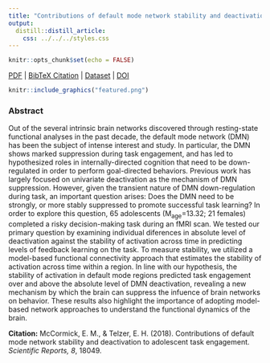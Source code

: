 ```yaml
---
title: "Contributions of default mode network stability and deactivation to adolescent task engagement."
output:
  distill::distill_article:
    css: ../../../styles.css
---
```


```r
knitr::opts_chunk$set(echo = FALSE)
```

[<i class="fas fa-file-download"></i> PDF](14.McCormick-Telzer-2018-ScientificReports.pdf) | [<i class="fas fa-quote-left"></i><i class="fas fa-quote-right"></i> BibTeX Citation](cite.bib) | [<i class="ai ai-open-data"></i> Dataset](https://neurovault.org/collections/VSWQSTDA/) | [<i class="fas fa-link"></i> DOI](https://doi.org/10.1038/s41598-018-36269-4)

```r
knitr::include_graphics("featured.png")
```

### Abstract
Out of the several intrinsic brain networks discovered through resting-state functional analyses in the past decade, the default mode network (DMN) has been the subject of intense interest and study. In particular, the DMN shows marked suppression during task engagement, and has led to hypothesized roles in internally-directed cognition that need to be down-regulated in order to perform goal-directed behaviors. Previous work has largely focused on univariate deactivation as the mechanism of DMN suppression. However, given the transient nature of DMN down-regulation during task, an important question arises: Does the DMN need to be strongly, or more stably suppressed to promote successful task learning? In order to explore this question, 65 adolescents (M<sub>age</sub>=13.32; 21 females) completed a risky decision-making task during an fMRI scan. We tested our primary question by examining individual diferences in absolute level of deactivation against the stability of activation across time in predicting levels of feedback learning on the task. To measure stability, we utilized a model-based functional connectivity approach that estimates the stability of activation across time within a region. In line with our hypothesis, the stability of activation in default mode regions predicted task engagement over and above the absolute level of DMN deactivation, revealing a new mechanism by which the brain can suppress the infuence of brain networks on behavior. These results also highlight the importance of adopting model-based network approaches to understand the functional dynamics of the brain.

**Citation:** McCormick, E. M., & Telzer, E. H. (2018). Contributions of default mode network stability and deactivation to adolescent task engagement. *Scientific Reports, 8*, 18049.